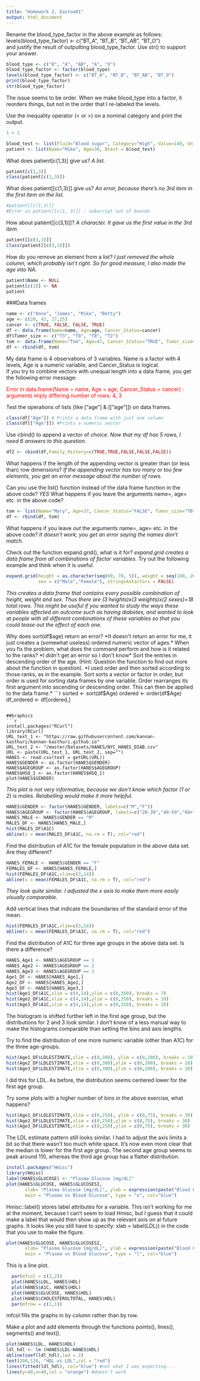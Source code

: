 ```yaml
---
title: "Homework 2, Eastoa01"
output: html_document
---
```


Rename the blood_type_factor in the above example as follows:  
levels(blood_type_factor) <- c("BT_A", "BT_B", "BT_AB", "BT_O")  
and justify the result of outputting blood_type_factor. Use str() to support your answer.

```r
blood_type <- c("B", "A", "AB", "A", "O")
blood_type_factor <- factor(blood_type)
levels(blood_type_factor) <- c("BT_A", "BT_B", "BT_AB", "BT_O")
print(blood_type_factor)
str(blood_type_factor)
```
The issue seems to be order. When we make blood_type into a factor, it reorders things, but not in the order that I re-labeled the levels.

Use the inequality operator (< or >) on a nominal category and print the output.
```r
1 > 2
```

```r
blood_test <- list(Fluid="Blood sugar", Category="High", Value=140, Units="mg/dL")
patient <- list(Name="Mike", Age=36, Btest = blood_test)
```

What does patient[c(1,3)] give us? *A list.*
```r
patient[c(1,3)]
class(patient[c(1,3)])
```

What does patient[[c(1,3)]] give us? *An error, because there's no 3rd item in the first item on the list.*

```r
#patient[[c(1,3)]]
#Error in patient[[c(1, 3)]] : subscript out of bounds
```

How about patient[[c(3,1)]]? *A character. It gave us the first value in the 3rd item.*
```r
patient[[c(3,1)]]
class(patient[[c(3,1)]])
```

How do you remove an element from a list? *I just removed the whole column, which probably isn't right. So for good measure, I also made the age into NA.*
```r
patient$Name <- NULL
patient[c(1)] <- NA
patient
```

###Data frames
```r
name <- c("Anne", "James", "Mike", "Betty")
age <- c(20, 43, 27,25)
cancer <- c(TRUE, FALSE, FALSE, TRUE)
df <- data.frame(Name=name, Age=age, Cancer_Status=cancer)
df$Tumor_size <- c("T3", "T0", "T0", "T2")
tom <- data.frame(Name="Tom", Age=47, Cancer_Status="TRUE", Tumor_size="T2")
df <- rbind(df, tom)
```
My data frame is 4 observations of 3 variables.  Name is a factor with 4 levels, Age is a numeric variable, and Cancer_Status is logical.  
If you try to combine vectors with unequal length into a data frame, you get the following error message:

<span style="color:red">Error in data.frame(Name = name, Age = age, Cancer_Status = cancer) : arguments imply differing number of rows: 4, 3</span>

Test the operations of lists (like ["age"] & [["age"]]) on data frames.
```r
class(df["Age"]) # Prints a data frame with just one column
class(df[["Age"]]) #Prints a numeric vector
```
Use cbind() to append a vector of choice. *Now that my df has 5 rows, I need 6 answers to this question.*
```r
df2 <- cbind(df,Family_History=c(TRUE,TRUE,FALSE,FALSE,FALSE))
```
What happens if the length of the appending vector is greater than (or less than) row dimensions? *If the appending vector has too many or too few elements, you get an error message about the number of rows.*

Can you use the list() function instead of the data frame function in the above code? *YES*
What happens if you leave the arguments name=, age= etc. in the above code?
```r
tom <- list(Name="Mary", Age=37, Cancer_Status="FALSE", Tumor_size="T0")
df <- rbind(df, tom)

```

What happens if you leave *out* the arguments name=, age= etc. in the above code? *It doesn't work; you get an error saying the names don't match.*

Check out the function expand.grid(), what is it for? *expand.grid creates a data frame from all combinations of factor variables.*
Try out the following example and think when it is useful.
```r
expand.grid(height = as.character(seq(60, 70, 5)), weight = seq(100, 200, 50),
            sex = c("Male","Female"), stringsAsFactors = FALSE)
```
*This creates a data frame that contains every possible combination of height, weight and sex.  Thus there are (3 heights)x(3 weights)x(2 sexes)=18 total rows.  This might be useful if you wanted to study the ways these variables affected an outcome such as having diabetes, and wanted to look at people with all different combinations of these variables so that you could tease out the effect of each one.*

Why does sort(df$age) return an error? *It doesn't return an error for me, it just creates a (somewhat useless) ordered numeric vector of ages.*
When you fix the problem, what does the command perform and how is it related to the ranks? *I didn't get an error so I don't know*
Sort the entries in descending order of the age. (Hint: Question the function to find out more about the function in question). *I used order and then sorted according to those ranks, as in the example. Sort sorts a vector or factor in order, but order is used for sorting data frames by one variable. Order rearranges its first argument into ascending or descending order. This can then be applied to the data frame.*
```r
sorted <- sort(df$Age)
ordered <- order(df$Age)
df_ordered <- df[ordered,]
```

##Graphics
```r
install.packages("RCurl")
library(RCurl)
URL_text_1 <- "https://raw.githubusercontent.com/kannan-kasthuri/kannan-kasthuri.github.io"
URL_text_2 <- "/master/Datasets/HANES/NYC_HANES_DIAB.csv"
URL <- paste(URL_text_1, URL_text_2, sep="")
HANES <- read.csv(text = getURL(URL))
HANES$GENDER <- as.factor(HANES$GENDER)
HANES$AGEGROUP <- as.factor(HANES$AGEGROUP)
HANES$HSQ_1 <- as.factor(HANES$HSQ_1)
plot(HANES$GENDER)
```

*This plot is not very informative, because we don't know which factor (1 or 2) is males. Relabelling would make it more helpful.*

```r
HANES$GENDER <- factor(HANES$GENDER, labels=c("M","F"))
HANES$AGEGROUP <- factor(HANES$AGEGROUP, labels=c("20-39","40-59","60+"))
HANES_MALE <- HANES$GENDER == "M"
MALES_DF <- HANES[HANES_MALE,]
hist(MALES_DF$A1C)
abline(v = mean(MALES_DF$A1C, na.rm = T), col="red")
```

Find the distribution of A1C for the female population in the above data set. Are they different?
```r
HANES_FEMALE <- HANES$GENDER == "F"
FEMALES_DF <- HANES[HANES_FEMALE,]
hist(FEMALES_DF$A1C,xlim=c(3,14))
abline(v = mean(FEMALES_DF$A1C, na.rm = T), col="red")
```
*They look quite similar. I adjusted the x axis to make them more easily visually comparable.*

Add vertical lines that indicate the boundaries of the standard error of the mean.
```r
hist(FEMALES_DF$A1C,xlim=c(3,14))
abline(v = mean(FEMALES_DF$A1C, na.rm = T), col="red")
```

Find the distribution of A1C for three age groups in the above data set. Is there a difference?
```r
HANES_Age1 <- HANES$AGEGROUP == 1
HANES_Age2 <- HANES$AGEGROUP == 2
HANES_Age3 <- HANES$AGEGROUP == 3
Age1_DF <- HANES[HANES_Age1,]
Age2_DF <- HANES[HANES_Age2,]
Age3_DF <- HANES[HANES_Age3,]
hist(Age1_DF$A1C,xlim = c(4,14),ylim = c(0,350), breaks = 7)
hist(Age2_DF$A1C,xlim = c(4,14),ylim = c(0,350), breaks = 10)
hist(Age3_DF$A1C,xlim = c(4,14),ylim = c(0,350), breaks = 10)
```
The histogram is shifted further left in the first age group, but the distributions for 2 and 3 look similar. I don't know of a less manual way to make the histograms comparable than setting the bins and axis lengths.

Try to find the distribution of one more numeric variable (other than A1C) for the three age-groups.
```r
hist(Age1_DF$LDLESTIMATE,xlim = c(0,300), ylim = c(0,200), breaks = 10)
hist(Age2_DF$LDLESTIMATE,xlim = c(0,300),ylim = c(0,200), breaks = 10)
hist(Age3_DF$LDLESTIMATE,xlim = c(0,300),ylim = c(0,200), breaks = 10)
```
I did this for LDL. As before, the distribution seems centered lower for the first age group.

Try some plots with a higher number of bins in the above exercise, what happens?
```r
hist(Age1_DF$LDLESTIMATE,xlim = c(0,250), ylim = c(0,75), breaks = 30)
hist(Age2_DF$LDLESTIMATE,xlim = c(0,250),ylim = c(0,75), breaks = 30)
hist(Age3_DF$LDLESTIMATE,xlim = c(0,250),ylim = c(0,75), breaks = 30)
```

The LDL estimate pattern still looks similar. I had to adjust the axis limits a bit so that there wasn't too much white space. It's now even more clear that the median is lower for the first age group. The second age group seems to peak around 110, whereas the third age group has a flatter distribution.

```r
install.packages("Hmisc")
library(Hmisc)
label(HANES$GLUCOSE) <- "Plasma Glucose [mg/dL]"
plot(HANES$GLUCOSE, HANES$GLUCOSESI, 
       xlab= "Plasma Glucose [mg/dL]", ylab = expression(paste("Blood Glucose SI units [", mu, "mole/L]")), 
       main = "Plasma vs Blood Glucose", type = "o", col="blue")
```
Hmisc::label() stores label attributes for a variable.
This isn't working for me at the moment, because I can't seem to load Hmisc, but I guess that it could make a label that would then show up as the relevant axis on al future graphs. It looks like you still have to specify: xlab = label(LDL)) in the code that you use to make the figure.

```r
plot(HANES$GLUCOSE, HANES$GLUCOSESI, 
       xlab= "Plasma Glucose [mg/dL]", ylab = expression(paste("Blood Glucose SI units [", mu, "mole/L]")), 
       main = "Plasma vs Blood Glucose", type = "l", col="blue")
```
This is a line plot.

```r
  par(mfcol = c(2,2))
  plot(HANES$LDL, HANES$HDL)
  plot(HANES$A1C, HANES$HDL)
  plot(HANES$GLUCOSE, HANES$HDL)
  plot(HANES$CHOLESTEROLTOTAL, HANES$HDL)
  par(mfrow = c(1,1))
```
mfcol fills the graphs in by column rather than by row.

Make a plot and add elements through the functions points(), lines(), segments() and text().
```r
plot(HANES$LDL, HANES$HDL)
ldl_hdl <- lm (HANES$LDL~HANES$HDL)
abline(coef(ldl_hdl),lwd = 2)
text(200,120, "HDL vs LDL",col = "red")
lines(fitted(ldl_hdl), col="blue") #not what I was expecting...
lines(y=40,x=40,col = "orange") #doesn't work
```

